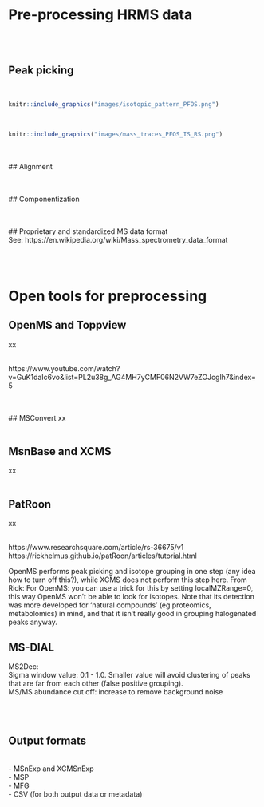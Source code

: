 # **Pre-processing HRMS data** {#MS_preprocess}

<br><br>


## Peak picking



<br>
```r
knitr::include_graphics("images/isotopic_pattern_PFOS.png")

```


<br>

```r
knitr::include_graphics("images/mass_traces_PFOS_IS_RS.png")

```



<br><br>
## Alignment


<br><br>
## Componentization


<br><br>
## Proprietary and standardized MS data format
<br>
See: https://en.wikipedia.org/wiki/Mass_spectrometry_data_format

<br><br>

# Open tools for preprocessing

## OpenMS and Toppview
xx

<br>
https://www.youtube.com/watch?v=GuK1daIc6vo&list=PL2u38g_AG4MH7yCMF06N2VW7eZOJcglh7&index=5

<br><br>
## MSConvert
xx
<br><br>

## MsnBase and XCMS
xx
<br><br>

## PatRoon
xx
<br><br>

https://www.researchsquare.com/article/rs-36675/v1
<br>
https://rickhelmus.github.io/patRoon/articles/tutorial.html
<br>

OpenMS performs peak picking and isotope grouping in one step (any idea how to turn off this?), while XCMS does not perform this step here. 
From Rick: For OpenMS: you can use a trick for this by setting localMZRange=0, this way OpenMS won’t be able to look for isotopes. Note that its detection was more developed for ‘natural compounds’ (eg proteomics, metabolomics) in mind, and that it isn’t really good in grouping halogenated peaks anyway.


## MS-DIAL

MS2Dec: <br> 
Sigma window value: 0.1 - 1.0. Smaller value will avoid clustering of peaks that are far from each other (false positive grouping).
<br>
MS/MS abundance cut off: increase to remove background noise 

<br><br>

## Output formats
<br>
- MSnExp and XCMSnExp <br>
- MSP <br>
- MFG <br>
- CSV (for both output data or metadata) <br>
